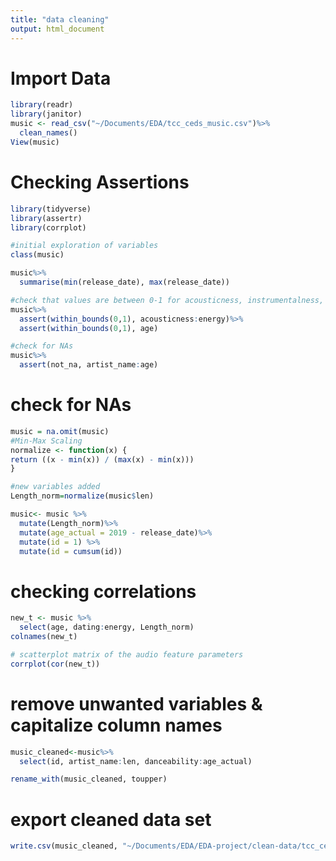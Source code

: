 ```yaml
---
title: "data cleaning"
output: html_document
---
```



# Import Data

```r
library(readr)
library(janitor)
music <- read_csv("~/Documents/EDA/tcc_ceds_music.csv")%>%
  clean_names()
View(music)
```

# Checking Assertions
```r
library(tidyverse)
library(assertr)
library(corrplot)

#initial exploration of variables
class(music)

music%>%
  summarise(min(release_date), max(release_date))

#check that values are between 0-1 for acousticness, instrumentalness, valence, energy, and age
music%>%
  assert(within_bounds(0,1), acousticness:energy)%>%
  assert(within_bounds(0,1), age)

#check for NAs
music%>%
  assert(not_na, artist_name:age)

```


# check for NAs
```r
music = na.omit(music)
#Min-Max Scaling 
normalize <- function(x) {
return ((x - min(x)) / (max(x) - min(x)))
}

#new variables added 
Length_norm=normalize(music$len)

music<- music %>%
  mutate(Length_norm)%>%
  mutate(age_actual = 2019 - release_date)%>% 
  mutate(id = 1) %>% 
  mutate(id = cumsum(id))
```


# checking correlations
```r

new_t <- music %>% 
  select(age, dating:energy, Length_norm)
colnames(new_t)

# scatterplot matrix of the audio feature parameters
corrplot(cor(new_t))

```
# remove unwanted variables & capitalize column names 
```r
music_cleaned<-music%>%
  select(id, artist_name:len, danceability:age_actual)

rename_with(music_cleaned, toupper)

```

# export cleaned data set
```r
write.csv(music_cleaned, "~/Documents/EDA/EDA-project/clean-data/tcc_ceds_music_cleaned.csv")
```



